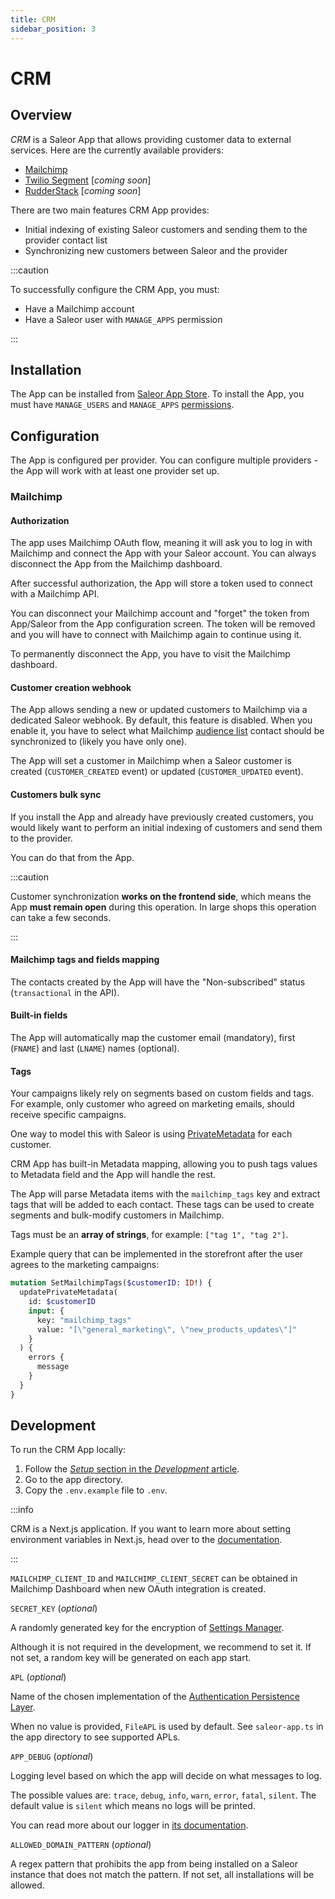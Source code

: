 ```yaml
---
title: CRM
sidebar_position: 3
---
```


# CRM

## Overview

_CRM_ is a Saleor App that allows providing customer data to external services. Here are the currently available providers:

- [Mailchimp](http://mailchimp.com/)
- [Twilio Segment](https://segment.com/) [_coming soon_]
- [RudderStack](https://www.rudderstack.com/) [_coming soon_]

There are two main features CRM App provides:

- Initial indexing of existing Saleor customers and sending them to the provider contact list
- Synchronizing new customers between Saleor and the provider

:::caution

To successfully configure the CRM App, you must:

- Have a Mailchimp account
- Have a Saleor user with `MANAGE_APPS` permission

:::

## Installation

The App can be installed from [Saleor App Store](developer/app-store/overview.mdx). To install the App, you must have `MANAGE_USERS` and `MANAGE_APPS` [permissions](developer/permissions.mdx#app-permissions).

## Configuration

The App is configured per provider. You can configure multiple providers - the App will work with at least one provider set up.

### Mailchimp

#### Authorization

The app uses Mailchimp OAuth flow, meaning it will ask you to log in with Mailchimp and connect the App with your Saleor account. You can always disconnect the App from the Mailchimp dashboard.

After successful authorization, the App will store a token used to connect with a Mailchimp API.

You can disconnect your Mailchimp account and "forget" the token from App/Saleor from the App configuration screen. The token will be removed and you will have to connect with Mailchimp again to continue using it.

To permanently disconnect the App, you have to visit the Mailchimp dashboard.

#### Customer creation webhook

The App allows sending a new or updated customers to Mailchimp via a dedicated Saleor webhook. By default, this feature is disabled.
When you enable it, you have to select what Mailchimp [audience list](https://mailchimp.com/developer/marketing/api/lists/) contact should be synchronized to (likely you have only one).

The App will set a customer in Mailchimp when a Saleor customer is created (`CUSTOMER_CREATED` event) or updated (`CUSTOMER_UPDATED` event).

#### Customers bulk sync

If you install the App and already have previously created customers, you would likely want to perform an initial indexing of customers and send them to the provider.

You can do that from the App.

:::caution

Customer synchronization **works on the frontend side**, which means the App **must remain open** during this operation.
In large shops this operation can take a few seconds.

:::

#### Mailchimp tags and fields mapping

The contacts created by the App will have the "Non-subscribed" status (`transactional` in the API).

#### Built-in fields

The App will automatically map the customer email (mandatory), first (`FNAME`) and last (`LNAME`) names (optional).

#### Tags

Your campaigns likely rely on segments based on custom fields and tags. For example, only customer who agreed on marketing emails,
should receive specific campaigns.

One way to model this with Saleor is using [PrivateMetadata](https://docs.saleor.io/docs/3.x/developer/metadata) for each customer.

CRM App has built-in Metadata mapping, allowing you to push tags values to Metadata field and the App will handle the rest.

The App will parse Metadata items with the `mailchimp_tags` key and extract tags that will be added to each contact.
These tags can be used to create segments and bulk-modify customers in Mailchimp.

Tags must be an **array of strings**, for example: `["tag 1", "tag 2"]`.

Example query that can be implemented in the storefront after the user agrees to the marketing campaigns:

```graphql
mutation SetMailchimpTags($customerID: ID!) {
  updatePrivateMetadata(
    id: $customerID
    input: {
      key: "mailchimp_tags"
      value: "[\"general_marketing\", \"new_products_updates\"]"
    }
  ) {
    errors {
      message
    }
  }
}
```

## Development

To run the CRM App locally:

1. Follow the [_Setup_ section in the _Development_ article](developer/app-store/development.mdx#setup).
2. Go to the app directory.
3. Copy the `.env.example` file to `.env`.

:::info

CRM is a Next.js application. If you want to learn more about setting environment variables in Next.js, head over to the [documentation](https://nextjs.org/docs/basic-features/environment-variables).

:::

`MAILCHIMP_CLIENT_ID` and `MAILCHIMP_CLIENT_SECRET` can be obtained in Mailchimp Dashboard when new OAuth integration is created.

`SECRET_KEY` (_optional_)

A randomly generated key for the encryption of [Settings Manager](https://github.com/saleor/saleor-app-sdk/blob/main/docs/settings-manager.md).

Although it is not required in the development, we recommend to set it. If not set, a random key will be generated on each app start.

`APL` (_optional_)

Name of the chosen implementation of the [Authentication Persistence Layer](https://github.com/saleor/saleor-app-sdk/blob/main/docs/apl.md).

When no value is provided, `FileAPL` is used by default. See `saleor-app.ts` in the app directory to see supported APLs.

`APP_DEBUG` (_optional_)

Logging level based on which the app will decide on what messages to log.

The possible values are: `trace`, `debug`, `info`, `warn`, `error`, `fatal`, `silent`. The default value is `silent` which means no logs will be printed.

You can read more about our logger in [its documentation](https://getpino.io/#/docs/api?id=loggerlevel-string-gettersetter).

`ALLOWED_DOMAIN_PATTERN` (_optional_)

A regex pattern that prohibits the app from being installed on a Saleor instance that does not match the pattern. If not set, all installations will be allowed.
